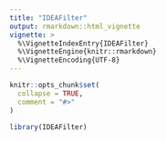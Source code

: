```yaml
---
title: "IDEAFilter"
output: rmarkdown::html_vignette
vignette: >
  %\VignetteIndexEntry{IDEAFilter}
  %\VignetteEngine{knitr::rmarkdown}
  %\VignetteEncoding{UTF-8}
---
```


```r
knitr::opts_chunk$set(
  collapse = TRUE,
  comment = "#>"
)
```

```r
library(IDEAFilter)
```

